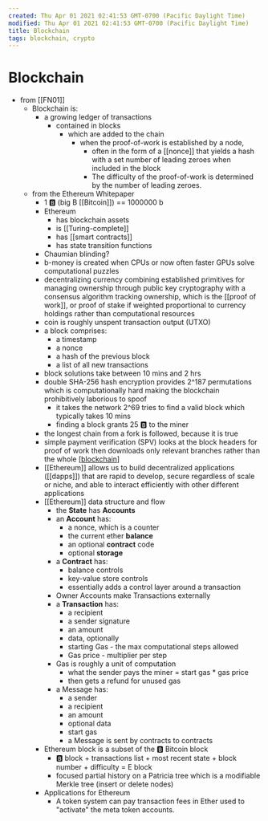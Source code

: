 ```yaml
---
created: Thu Apr 01 2021 02:41:53 GMT-0700 (Pacific Daylight Time)
modified: Thu Apr 01 2021 02:41:53 GMT-0700 (Pacific Daylight Time)
title: Blockchain
tags: blockchain, crypto
---
```


# Blockchain

- from [[FN01]]
  - Blockchain is:
    - a growing ledger of transactions
      - contained in blocks
        - which are added to the chain
          - when the proof-of-work is established by a node,
            - often in the form of a [[nonce]] that yields a hash with a set number of leading zeroes when included in the block
            - The difficulty of the proof-of-work is determined by the number of leading zeroes.
  - from the Ethereum Whitepaper
    - 1 🅱️ (big B [[Bitcoin]]) == 1000000 b
    - Ethereum
      - has blockchain assets
      - is [[Turing-complete]]
      - has [[smart contracts]]
      - has state transition functions
    - Chaumian blinding?
    - b-money is created when CPUs or now often faster GPUs solve computational puzzles
    - decentralizing currency combining established primitives for managing ownership through public key cryptography with a consensus algorithm tracking ownership, which is the [[proof of work]], or proof of stake if weighted proportional to currency holdings rather than computational resources
    - coin is roughly unspent transaction output (UTXO)
    - a block comprises:
      - a timestamp
      - a nonce
      - a hash of the previous block
      - a list of all new transactions
    - block solutions take between 10 mins and 2 hrs
    - double SHA-256 hash encryption provides 2^187 permutations which is computationally hard making the blockchain prohibitively laborious to spoof
      - it takes the network 2^69 tries to find a valid block which typically takes 10 mins
      - finding a block grants 25 🅱️ to the miner
    - the longest chain from a fork is followed, because it is true
    - simple payment verification (SPV) looks at the block headers for proof of work then downloads only relevant branches rather than the whole [[blockchain]]
    - [[Ethereum]] allows us to build decentralized applications ([[dapps]]) that are rapid to develop, secure regardless of scale or niche, and able to interact efficiently with other different applications
    - [[Ethereum]] data structure and flow
      - the **State** has **Accounts**
      - an **Account** has:
        - a nonce, which is a counter
        - the current ether **balance**
        - an optional **contract** code
        - optional **storage**
      - a **Contract** has:
        - balance controls
        - key-value store controls
        - essentially adds a control layer around a transaction
      - Owner Accounts make Transactions externally
      - a **Transaction** has:
        - a recipient
        - a sender signature
        - an amount
        - data, optionally
        - starting Gas - the max computational steps allowed
        - Gas price - multiplier per step
      - Gas is roughly a unit of computation
        - what the sender pays the miner = start gas \* gas price
        - then gets a refund for unused gas
      - a Message has:
        - a sender
        - a recipient
        - an amount
        - optional data
        - start gas
        - a Message is sent by contracts to contracts
    - Ethereum block is a subset of the 🅱️ Bitcoin block
      - 🅱️ block + transactions list + most recent state + block number + difficulty = E block
      - focused partial history on a Patricia tree which is a modifiable Merkle tree (insert or delete nodes)
    - Applications for Ethereum
      - A token system can pay transaction fees in Ether used to "activate" the meta token accounts.

[//begin]: # 'Autogenerated link references for markdown compatibility'
[blockchain]: blockchain 'Blockchain'
[//end]: # 'Autogenerated link references'
